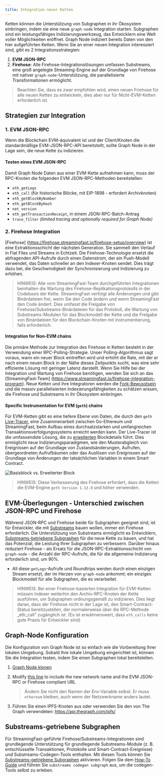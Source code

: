 ```yaml
---
title: Integration neuer Ketten
---
```


Ketten können die Unterstützung von Subgraphen in ihr Ökosystem einbringen, indem sie eine neue `graph-node` Integration starten. Subgraphen sind ein leistungsfähiges Indizierungswerkzeug, das Entwicklern eine Welt voller Möglichkeiten eröffnet. Graph Node indiziert bereits Daten von den hier aufgeführten Ketten. Wenn Sie an einer neuen Integration interessiert sind, gibt es 2 Integrationsstrategien:

1. **EVM JSON-RPC**
2. **Firehose**: Alle Firehose-Integrationslösungen umfassen Substreams, eine groß angelegte Streaming-Engine auf der Grundlage von Firehose mit nativer `graph-node`-Unterstützung, die parallelisierte Transformationen ermöglicht.

> Beachten Sie, dass es zwar empfohlen wird, einen neuen Firehose für alle neuen Ketten zu entwickeln, dies aber nur für Nicht-EVM-Ketten erforderlich ist.

## Strategien zur Integration

### 1. EVM JSON-RPC

Wenn die Blockchain EVM-äquivalent ist und der Client/Knoten die standardmäßige EVM-JSON-RPC-API bereitstellt, sollte Graph Node in der Lage sein, die neue Kette zu indizieren.

#### Testen eines EVM JSON-RPC

Damit Graph Node Daten aus einer EVM-Kette aufnehmen kann, muss der RPC-Knoten die folgenden EVM JSON-RPC-Methoden bereitstellen:

- `eth_getLogs`
- `eth_call` (für historische Blöcke, mit EIP-1898 - erfordert Archivknoten)
- `eth_getBlockByNumber`
- `eth_getBlockByHash`
- `net_version`
- `eth_getTransactionReceipt`, in einem JSON-RPC-Batch-Antrag
- `trace_filter` _(limited tracing and optionally required for Graph Node)_

### 2. Firehose Integration

[Firehose] (https://firehose.streamingfast.io/firehose-setup/overview) ist eine Extraktionsschicht der nächsten Generation. Sie sammelt den Verlauf in Flat Files und Streams in Echtzeit. Die Firehose-Technologie ersetzt die abfragenden API-Aufrufe durch einen Datenstrom, der ein Push-Modell verwendet, das Daten schneller an den Indexer-Knoten sendet. Dies trägt dazu bei, die Geschwindigkeit der Synchronisierung und Indizierung zu erhöhen.

> HINWEIS: Alle vom StreamingFast-Team durchgeführten Integrationen beinhalten die Wartung des Firehose-Replikationsprotokolls in der Codebasis der Kette. StreamingFast verfolgt alle Änderungen und gibt Binärdateien frei, wenn Sie den Code ändern und wenn StreamingFast den Code ändert. Dies umfasst die Freigabe von Firehose/Substreams-Binärdateien für das Protokoll, die Wartung von Substreams-Modulen für das Blockmodell der Kette und die Freigabe von Binärdateien für den Blockchain-Knoten mit Instrumentierung, falls erforderlich.

#### Integration for Non-EVM chains

Die primäre Methode zur Integration des Firehose in Ketten besteht in der Verwendung einer RPC-Polling-Strategie. Unser Polling-Algorithmus sagt voraus, wann ein neuer Block eintreffen wird und erhöht die Rate, mit der er nach einem neuen Block in der Nähe dieses Zeitpunkts sucht, was eine sehr effiziente Lösung mit geringer Latenz darstellt. Wenn Sie Hilfe bei der Integration und Wartung von Firehose benötigen, wenden Sie sich an das [StreamingFast-Team] (https://www.streamingfast.io/firehose-integration-program). Neue Ketten und ihre Integratoren werden die [Fork-Bewusstsein](https://substreams.streamingfast.io/documentation/consume/reliability-guarantees) und die massiv parallelisierten Indexierungsfähigkeiten zu schätzen wissen, die Firehose und Substreams in ihr Ökosystem einbringen.

#### Specific Instrumentation for EVM (`geth`) chains

Für EVM-Ketten gibt es eine tiefere Ebene von Daten, die durch den `geth` [Live-Tracer](https://github.com/ethereum/go-ethereum/releases/tag/v1.14.0), eine Zusammenarbeit zwischen Go-Ethereum und StreamingFast, beim Aufbau eines durchsatzstarken und umfangreichen Transaktionsverfolgungssystems erreicht werden kann. Der Live-Tracer ist die umfassendste Lösung, die zu [erweiterten](https://streamingfastio.medium.com/new-block-model-to-accelerate-chain-integration-9f65126e5425) Blockdetails führt. Dies ermöglicht neue Indizierungsparadigmen, wie den Musterabgleich von Ereignissen auf der Grundlage von Zustandsänderungen, Aufrufen, übergeordneten Aufrufbäumen oder das Auslösen von Ereignissen auf der Grundlage von Änderungen der tatsächlichen Variablen in einem Smart Contract.

![Basisblock vs. Erweiterter Block](/img/extended-vs-base-substreams-blocks.png)

> HINWEIS: Diese Verbesserung des Firehose erfordert, dass die Ketten die EVM-Engine `geth Version 1.13.0` und höher verwenden.

## EVM-Überlegungen - Unterschied zwischen JSON-RPC und Firehose

Während JSON-RPC und Firehose beide für Subgraphen geeignet sind, ist für Entwickler, die mit [Substreams](https://substreams.streamingfast.io) bauen wollen, immer ein Firehose erforderlich. Die Unterstützung von Substreams ermöglicht es Entwicklern, [Substreams-betriebene Subgraphen](/subgraphs/cookbook/substreams-powered-subgraphs/) für die neue Kette zu bauen, und hat das Potenzial, die Leistung Ihrer Subgraphen zu verbessern. Darüber hinaus reduziert Firehose - als Ersatz für die JSON-RPC-Extraktionsschicht von `graph-node` - die Anzahl der RPC-Aufrufe, die für die allgemeine Indizierung erforderlich sind, um 90%.

- All diese `getLogs`-Aufrufe und Roundtrips werden durch einen einzigen Stream ersetzt, der im Herzen von `graph-node` ankommt; ein einziges Blockmodell für alle Subgraphen, die es verarbeitet.

> HINWEIS: Bei einer Firehose-basierten Integration für EVM-Ketten müssen Indexer weiterhin den Archiv-RPC-Knoten der Kette ausführen, um Subgraphen ordnungsgemäß zu indizieren. Dies liegt daran, dass der Firehose nicht in der Lage ist, den Smart-Contract-Status bereitzustellen, der normalerweise über die RPC-Methode „eth_call“ zugänglich ist. (Es ist erwähnenswert, dass `eth_calls` keine gute Praxis für Entwickler sind)

## Graph-Node Konfiguration

Die Konfiguration von Graph Node ist so einfach wie die Vorbereitung Ihrer lokalen Umgebung. Sobald Ihre lokale Umgebung eingerichtet ist, können Sie die Integration testen, indem Sie einen Subgraphen lokal bereitstellen.

1. [Graph Node klonen](https://github.com/graphprotocol/graph-node)

2. Modify [this line](https://github.com/graphprotocol/graph-node/blob/master/docker/docker-compose.yml#L22) to include the new network name and the EVM JSON-RPC or Firehose compliant URL

   > Ändern Sie nicht den Namen der Env-Variable selbst. Er muss `ethereum` bleiben, auch wenn der Netzwerkname anders lautet.

3. Führen Sie einen IPFS-Knoten aus oder verwenden Sie den von The Graph verwendeten: https://api.thegraph.com/ipfs/

## Substreams-getriebene Subgraphen

Für StreamingFast-geführte Firehose/Substreams-Integrationen sind grundlegende Unterstützung für grundlegende Substreams-Module (z. B. entschlüsselte Transaktionen, Protokolle und Smart-Contract-Ereignisse) und Substreams-Codegen-Tools enthalten. Mit diesen Tools können Sie [Substreams-getriebene Subgraphen](/substreams/sps/introduction/) aktivieren. Folgen Sie dem [How-To Guide](https://substreams.streamingfast.io/documentation/how-to-guides/intro-your-first-application) und führen Sie `substreams codegen subgraph` aus, um die codegen-Tools selbst zu erleben.
